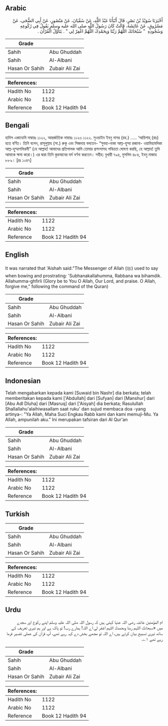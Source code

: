 ## Arabic


<div dir="rtl" lang="ar" style={{fontSize:'larger',backgroundColor:'#f8f9fa',padding:20}}>
أَخْبَرَنَا سُوَيْدُ بْنُ نَصْرٍ، قَالَ أَنْبَأَنَا عَبْدُ اللَّهِ، عَنْ سُفْيَانَ، عَنْ مَنْصُورٍ، عَنْ أَبِي الضُّحَى، عَنْ مَسْرُوقٍ، عَنْ عَائِشَةَ، قَالَتْ كَانَ رَسُولُ اللَّهِ صلى الله عليه وسلم يَقُولُ فِي رُكُوعِهِ وَسُجُودِهِ ‏ "‏ سُبْحَانَكَ اللَّهُمَّ رَبَّنَا وَبِحَمْدِكَ اللَّهُمَّ اغْفِرْ لِي ‏"‏ ‏.‏ يَتَأَوَّلُ الْقُرْآنَ ‏.‏
</div>
<div style={{backgroundColor:'#f8f9fa',padding:20, marginBottom: 10}}><table> <thead> <tr> <th>Grade</th> <th></th> </tr> </thead> <tbody> <tr><td>Sahih</td><td>Abu Ghuddah</td></tr><tr><td>Sahih</td><td>Al-Albani</td></tr><tr><td>Hasan Or Sahih</td><td>Zubair Ali Zai</td></tr></tbody></table><table> <thead> <tr> <th>References:</th> <th></th> </tr> </thead> <tbody><tr><td>Hadith No</td><td>1122</td></tr><tr><td>Arabic No</td><td>1122</td></tr><tr><td>Reference</td><td>Book 12 Hadith 94</td></tr></tbody></table></div>

## Bengali


<div dir="ltr" lang="bn" style={{fontSize:'larger',backgroundColor:'#f8f9fa',padding:20}}>
হাদিস একাডেমি নাম্বারঃ ১১২২, আন্তর্জাতিক নাম্বারঃ ১১২৩ ১১২২. সুওয়াইদ ইবনু নাসর (রহ.) ..... ‘আয়িশাহ্ (রাঃ) হতে বর্ণিত। তিনি বলেন, রাসূলুল্লাহ (সা.) রুকূ এবং সিজদায় বলতেন- “সুবহা-নাকা আল্ল-হুম্মা রব্বানা- ওয়াবিহামদিকা আল্ল-হুম্মাগফিরলী” (হে আল্লাহ! আমাদের প্রতিপালক আমি তোমার প্রশংসাসহ পবিত্রতা ঘোষণা করছি, হে আল্লাহ! তুমি আমাকে ক্ষমা করো।) এর দ্বারা তিনি কুরআনের মর্ম বর্ণনা করতেন। সহীহ: বুখারী ৭৯৪, মুসলিম ৪৮৪, ইবনু মাজাহ ৮৮৯। [দ্রঃ ১০৪৭]
</div>
<div style={{backgroundColor:'#f8f9fa',padding:20, marginBottom: 10}}><table> <thead> <tr> <th>Grade</th> <th></th> </tr> </thead> <tbody> <tr><td>Sahih</td><td>Abu Ghuddah</td></tr><tr><td>Sahih</td><td>Al-Albani</td></tr><tr><td>Hasan Or Sahih</td><td>Zubair Ali Zai</td></tr></tbody></table><table> <thead> <tr> <th>References:</th> <th></th> </tr> </thead> <tbody><tr><td>Hadith No</td><td>1122</td></tr><tr><td>Arabic No</td><td>1122</td></tr><tr><td>Reference</td><td>Book 12 Hadith 94</td></tr></tbody></table></div>

## English


<div dir="ltr" lang="en" style={{fontSize:'larger',backgroundColor:'#f8f9fa',padding:20}}>
It was narrated that 'Aishah said:"The Messenger of Allah (ﷺ) used to say when bowing and prostrating: 'Subhanakallahumma, Rabbana wa bihamdik. Allahumma-ghfirli (Glory be to You O Allah, Our Lord, and praise. O Allah, forgive me," following the command of the Quran)
</div>
<div style={{backgroundColor:'#f8f9fa',padding:20, marginBottom: 10}}><table> <thead> <tr> <th>Grade</th> <th></th> </tr> </thead> <tbody> <tr><td>Sahih</td><td>Abu Ghuddah</td></tr><tr><td>Sahih</td><td>Al-Albani</td></tr><tr><td>Hasan Or Sahih</td><td>Zubair Ali Zai</td></tr></tbody></table><table> <thead> <tr> <th>References:</th> <th></th> </tr> </thead> <tbody><tr><td>Hadith No</td><td>1122</td></tr><tr><td>Arabic No</td><td>1122</td></tr><tr><td>Reference</td><td>Book 12 Hadith 94</td></tr></tbody></table></div>

## Indonesian


<div dir="ltr" lang="id" style={{fontSize:'larger',backgroundColor:'#f8f9fa',padding:20}}>
Telah mengabarkan kepada kami [Suwaid bin Nashr] dia berkata; telah memberitakan kepada kami ['Abdullah] dari [Sufyan] dari [Manshur] dari [Abu Adl Dluha] dari [Masruq] dari ['Aisyah] dia berkata; Rasulullah Shallallahu'alaihiwasallam saat ruku' dan sujud membaca doa -yang artinya-: "Ya Allah, Maha Suci Engkau Rabb kami dan kami memuji-Mu. Ya Allah, ampunilah aku." Ini merupakan tafsiran dari Al Qur'an
</div>
<div style={{backgroundColor:'#f8f9fa',padding:20, marginBottom: 10}}><table> <thead> <tr> <th>Grade</th> <th></th> </tr> </thead> <tbody> <tr><td>Sahih</td><td>Abu Ghuddah</td></tr><tr><td>Sahih</td><td>Al-Albani</td></tr><tr><td>Hasan Or Sahih</td><td>Zubair Ali Zai</td></tr></tbody></table><table> <thead> <tr> <th>References:</th> <th></th> </tr> </thead> <tbody><tr><td>Hadith No</td><td>1122</td></tr><tr><td>Arabic No</td><td>1122</td></tr><tr><td>Reference</td><td>Book 12 Hadith 94</td></tr></tbody></table></div>

## Turkish


<div dir="ltr" lang="tr" style={{fontSize:'larger',backgroundColor:'#f8f9fa',padding:20}}>

</div>
<div style={{backgroundColor:'#f8f9fa',padding:20, marginBottom: 10}}><table> <thead> <tr> <th>Grade</th> <th></th> </tr> </thead> <tbody> <tr><td>Sahih</td><td>Abu Ghuddah</td></tr><tr><td>Sahih</td><td>Al-Albani</td></tr><tr><td>Hasan Or Sahih</td><td>Zubair Ali Zai</td></tr></tbody></table><table> <thead> <tr> <th>References:</th> <th></th> </tr> </thead> <tbody><tr><td>Hadith No</td><td>1122</td></tr><tr><td>Arabic No</td><td>1122</td></tr><tr><td>Reference</td><td>Book 12 Hadith 94</td></tr></tbody></table></div>

## Urdu


<div dir="rtl" lang="ur" style={{fontSize:'larger',backgroundColor:'#f8f9fa',padding:20}}>
ام المؤمنین عائشہ رضی اللہ عنہا کہتی ہیں کہ رسول اللہ صلی اللہ علیہ وسلم اپنے رکوع اور سجدے میں «سبحانك اللہم ربنا وبحمدك اللہم اغفر لي اے اللہ! ہمارے رب! تو پاک ہے اور ہم تیری تعریف کے ساتھ تیری تسبیح بیان کرتے ہیں، اے اللہ تو مجھے بخش دے کہہ رہے تھے، آپ قرآن کی عملی تفسیر فرما رہے تھے ۱؎۔
</div>
<div style={{backgroundColor:'#f8f9fa',padding:20, marginBottom: 10}}><table> <thead> <tr> <th>Grade</th> <th></th> </tr> </thead> <tbody> <tr><td>Sahih</td><td>Abu Ghuddah</td></tr><tr><td>Sahih</td><td>Al-Albani</td></tr><tr><td>Hasan Or Sahih</td><td>Zubair Ali Zai</td></tr></tbody></table><table> <thead> <tr> <th>References:</th> <th></th> </tr> </thead> <tbody><tr><td>Hadith No</td><td>1122</td></tr><tr><td>Arabic No</td><td>1122</td></tr><tr><td>Reference</td><td>Book 12 Hadith 94</td></tr></tbody></table></div>